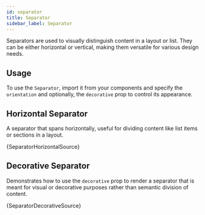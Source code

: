 ```yaml
---
id: separator
title: Separator
sidebar_label: Separator
---
```


Separators are used to visually distinguish content in a layout or list. They can be either horizontal or vertical, making them versatile for various design needs.

## Usage

To use the `Separator`, import it from your components and specify the `orientation` and optionally, the `decorative` prop to control its appearance.


## Horizontal Separator

A separator that spans horizontally, useful for dividing content like list items or sections in a layout.


<CodeSample>
    <SeparatorHorizontalDemo />
</CodeSample>

<CodeBlock language="tsx">{SeparatorHorizontalSource}</CodeBlock>

## Decorative Separator

Demonstrates how to use the `decorative` prop to render a separator that is meant for visual or decorative purposes rather than semantic division of content.


<CodeSample>
    <SeparatorDecorativeDemo />
</CodeSample>

<CodeBlock language="tsx">{SeparatorDecorativeSource}</CodeBlock>
